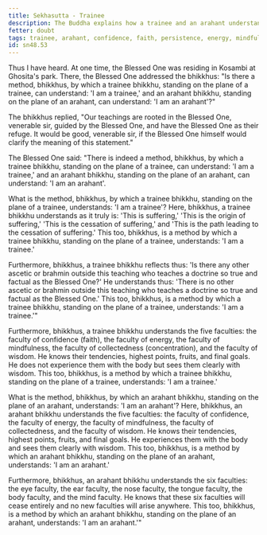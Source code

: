 ```yaml
---
title: Sekhasutta - Trainee
description: The Buddha explains how a trainee and an arahant understand their respective attainments.
fetter: doubt
tags: trainee, arahant, confidence, faith, persistence, energy, mindfulness, collectedness, concentration, six faculties, wisdom, sn, sn48
id: sn48.53
---
```


Thus I have heard. At one time, the Blessed One was residing in Kosambi at Ghosita's park. There, the Blessed One addressed the bhikkhus: "Is there a method, bhikkhus, by which a trainee bhikkhu, standing on the plane of a trainee, can understand: 'I am a trainee,' and an arahant bhikkhu, standing on the plane of an arahant, can understand: 'I am an arahant'?"

The bhikkhus replied, "Our teachings are rooted in the Blessed One, venerable sir, guided by the Blessed One, and have the Blessed One as their refuge. It would be good, venerable sir, if the Blessed One himself would clarify the meaning of this statement."

The Blessed One said: "There is indeed a method, bhikkhus, by which a trainee bhikkhu, standing on the plane of a trainee, can understand: 'I am a trainee,' and an arahant bhikkhu, standing on the plane of an arahant, can understand: 'I am an arahant'.

What is the method, bhikkhus, by which a trainee bhikkhu, standing on the plane of a trainee, understands: 'I am a trainee'? Here, bhikkhus, a trainee bhikkhu understands as it truly is: 'This is suffering,' 'This is the origin of suffering,' 'This is the cessation of suffering,' and 'This is the path leading to the cessation of suffering.' This too, bhikkhus, is a method by which a trainee bhikkhu, standing on the plane of a trainee, understands: 'I am a trainee.'

Furthermore, bhikkhus, a trainee bhikkhu reflects thus: 'Is there any other ascetic or brahmin outside this teaching who teaches a doctrine so true and factual as the Blessed One?' He understands thus: 'There is no other ascetic or brahmin outside this teaching who teaches a doctrine so true and factual as the Blessed One.' This too, bhikkhus, is a method by which a trainee bhikkhu, standing on the plane of a trainee, understands: 'I am a trainee.'"

Furthermore, bhikkhus, a trainee bhikkhu understands the five faculties: the faculty of confidence (faith), the faculty of energy, the faculty of mindfulness, the faculty of collectedness (concentration), and the faculty of wisdom. He knows their tendencies, highest points, fruits, and final goals. He does not experience them with the body but sees them clearly with wisdom. This too, bhikkhus, is a method by which a trainee bhikkhu, standing on the plane of a trainee, understands: 'I am a trainee.'

What is the method, bhikkhus, by which an arahant bhikkhu, standing on the plane of an arahant, understands: 'I am an arahant'? Here, bhikkhus, an arahant bhikkhu understands the five faculties: the faculty of confidence, the faculty of energy, the faculty of mindfulness, the faculty of collectedness, and the faculty of wisdom. He knows their tendencies, highest points, fruits, and final goals. He experiences them with the body and sees them clearly with wisdom. This too, bhikkhus, is a method by which an arahant bhikkhu, standing on the plane of an arahant, understands: 'I am an arahant.'

Furthermore, bhikkhus, an arahant bhikkhu understands the six faculties: the eye faculty, the ear faculty, the nose faculty, the tongue faculty, the body faculty, and the mind faculty. He knows that these six faculties will cease entirely and no new faculties will arise anywhere. This too, bhikkhus, is a method by which an arahant bhikkhu, standing on the plane of an arahant, understands: 'I am an arahant.'"